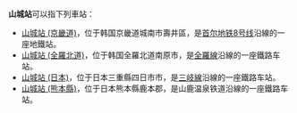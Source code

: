 '''山城站'''可以指下列車站：

*[[山城站_(京畿道)|山城站 (京畿道)]]，位于韩国京畿道城南市壽井區，是[[首尔地铁8号线|首尔地铁8号线]]沿線的一座地鐵站。
*[[山城站_(全羅北道)|山城站 (全羅北道)]]，位于韩国全羅北道南原市，是[[全羅線|全羅線]]沿線的一座鐵路车站。
*[[山城站_(日本)|山城站 (日本)]]，位于日本三重縣四日市市，是[[三岐線|三岐線]]沿線的一座鐵路车站。
*[[山城站_(熊本縣)|山城站 (熊本縣)]]，位于日本熊本縣鹿本郡，是山鹿温泉铁道沿線的一座鐵路车站。

{{disambig|cat=三字车站名消歧义}}